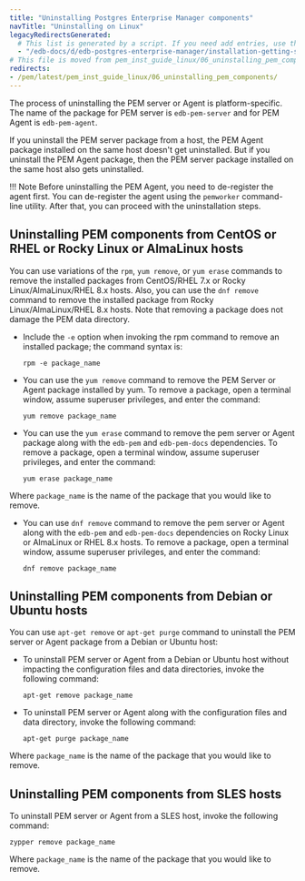 ```yaml
---
title: "Uninstalling Postgres Enterprise Manager components"
navTitle: "Uninstalling on Linux"
legacyRedirectsGenerated:
  # This list is generated by a script. If you need add entries, use the `legacyRedirects` key.
  - "/edb-docs/d/edb-postgres-enterprise-manager/installation-getting-started/linux-installation-guide/8.0/uninstalling_pem_components.html"
# This file is moved from pem_inst_guide_linux/06_uninstalling_pem_components
redirects:
- /pem/latest/pem_inst_guide_linux/06_uninstalling_pem_components/
---
```


The process of uninstalling the PEM server or Agent is platform-specific. The name of the package for PEM server is `edb-pem-server` and for PEM Agent is `edb-pem-agent`.

If you uninstall the PEM server package from a host, the PEM Agent package installed on the same host doesn't get uninstalled. But if you uninstall the PEM Agent package, then the PEM server package installed on the same host also gets uninstalled.

!!! Note
    Before uninstalling the PEM Agent, you need to de-register the agent first. You can de-register the agent using the `pemworker` command-line utility. After that, you can proceed with the uninstallation steps.

## Uninstalling PEM components from CentOS or RHEL or Rocky Linux or AlmaLinux hosts

You can use variations of the `rpm`, `yum remove`, or `yum erase` commands to remove the installed packages from CentOS/RHEL 7.x or Rocky Linux/AlmaLinux/RHEL 8.x hosts. Also, you can use the `dnf remove` command to remove the installed package from Rocky Linux/AlmaLinux/RHEL 8.x hosts. Note that removing a package does not damage the PEM data directory.

-   Include the `-e` option when invoking the rpm command to remove an installed package; the command syntax is:

    ```text
    rpm -e package_name
    ```

-   You can use the `yum remove` command to remove the PEM Server or Agent package installed by yum. To remove a package, open a terminal window, assume superuser privileges, and enter the command:

    ```text
    yum remove package_name
    ```

-   You can use the `yum erase` command to remove the pem server or Agent package along with the `edb-pem` and `edb-pem-docs` dependencies. To remove a package, open a terminal window, assume superuser privileges, and enter the command:

    ```text
    yum erase package_name
    ```

Where `package_name` is the name of the package that you would like to remove.

-   You can use `dnf remove` command to remove the pem server or Agent along with the `edb-pem` and `edb-pem-docs` dependencies on Rocky Linux or AlmaLinux or RHEL 8.x hosts. To remove a package, open a terminal window, assume superuser privileges, and enter the command:

    ```text
    dnf remove package_name
    ```

## Uninstalling PEM components from Debian or Ubuntu hosts

You can use `apt-get remove` or `apt-get purge` command to uninstall the PEM server or Agent package from a Debian or Ubuntu host:

-   To uninstall PEM server or Agent from a Debian or Ubuntu host without impacting the configuration files and data directories, invoke the following command:

    ```text
    apt-get remove package_name
    ```

-   To uninstall PEM server or Agent along with the configuration files and data directory, invoke the following command:

    ```text
    apt-get purge package_name
    ```

Where `package_name` is the name of the package that you would like to remove.

## Uninstalling PEM components from SLES hosts

To uninstall PEM server or Agent from a SLES host, invoke the following command:

```text
zypper remove package_name
```

Where `package_name` is the name of the package that you would like to remove.
